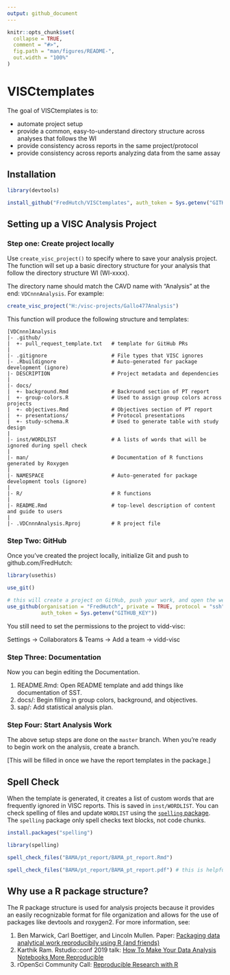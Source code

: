 ```yaml
---
output: github_document
---
```


<!-- README.md is generated from README.Rmd. Please edit that file -->

```r
knitr::opts_chunk$set(
  collapse = TRUE,
  comment = "#>",
  fig.path = "man/figures/README-",
  out.width = "100%"
)
```

# VISCtemplates

The goal of VISCtemplates is to: 

* automate project setup
* provide a common, easy-to-understand directory structure across analyses that follows the WI
* provide consistency across reports in the same project/protocol
* provide consistency across reports analyzing data from the same assay


## Installation

```r
library(devtools)

install_github("FredHutch/VISCtemplates", auth_token = Sys.getenv("GITHUB_KEY"))
```

## Setting up a VISC Analysis Project

### Step one: Create project locally

Use `create_visc_project()` to specify where to save your analysis project. The function will set up a basic directory structure for your analysis that follow the directory structure WI (WI-xxxx).

The directory name should match the CAVD name with "Analysis" at the end: `VDCnnnAnalysis`. For example:

```r
create_visc_project("H:/visc-projects/Gallo477Analysis")
```

This function will produce the following structure and templates:
```
[VDCnnn]Analysis
|- .github/
|  +- pull_request_template.txt   # template for GitHub PRs
|
|- .gitignore                     # File types that VISC ignores
|- .Rbuildignore                  # Auto-generated for package development (ignore)
|- DESCRIPTION                    # Project metadata and dependencies 
|
|- docs/
|  +- background.Rmd              # Backround section of PT report
|  +- group-colors.R              # Used to assign group colors across projects
|  +- objectives.Rmd              # Objectives section of PT report
|  +- presentations/              # Protocol presentations
|  +- study-schema.R              # Used to generate table with study design
|
|- inst/WORDLIST                  # A lists of words that will be ignored during spell check
|
|- man/                           # Documentation of R functions generated by Roxygen
|
|- NAMESPACE                      # Auto-generated for package development tools (ignore)
|
|- R/                             # R functions
|
|- README.Rmd                     # top-level description of content and guide to users
|
|- .VDCnnnAnalysis.Rproj          # R project file
```

### Step Two: GitHub

Once you've created the project locally, initialize Git and push to github.com/FredHutch:

```r
library(usethis)

use_git()

# this will create a project on GitHub, push your work, and open the webpage! 
use_github(organisation = "FredHutch", private = TRUE, protocol = "ssh",
           auth_token = Sys.getenv("GITHUB_KEY"))
```

You still need to set the permissions to the project to vidd-visc:

Settings &rarr; Collaborators & Teams &rarr; Add a team &rarr; vidd-visc

### Step Three: Documentation

Now you can begin editing the Documentation. 

1. README.Rmd: Open README template and add things like documentation of SST.
2. docs/: Begin filling in group colors, background, and objectives.
3. sap/: Add statistical analysis plan.

### Step Four: Start Analysis Work

The above setup steps are done on the `master` branch. When you're ready to begin work on the analysis, create a branch. 

[This will be filled in once we have the report templates in the package.]


## Spell Check

When the template is generated, it creates a list of custom words that are frequently ignored in VISC reports. This is saved in `inst/WORDLIST`. You can check spelling of files and update `WORDLIST` using the [`spelling` package](https://docs.ropensci.org/spelling/). The `spelling` package only spell checks text blocks, not code chunks.

```r
install.packages("spelling")

library(spelling)

spell_check_files("BAMA/pt_report/BAMA_pt_report.Rmd")

spell_check_files("BAMA/pt_report/BAMA_pt_report.pdf") # this is helpful for spell checking captions
```

## Why use a R package structure?

The R package structure is used for analysis projects because it provides an easily recognizable format for file organization and allows for the use of packages like devtools and roxygen2. For more information, see:

1. Ben Marwick, Carl Boettiger, and Lincoln Mullen. Paper: [Packaging data analytical work reproducibily using R (and friends)](https://peerj.com/preprints/3192/)
2. Karthik Ram. Rstudio::conf 2019 talk: [How To Make Your Data Analysis Notebooks More Reproducible](https://github.com/karthik/rstudio2019)
3. rOpenSci Community Call: [Reproducible Research with R](https://ropensci.org/commcalls/2019-07-30/)
